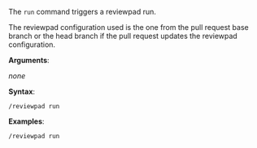 The `run` command triggers a reviewpad run.

The reviewpad configuration used is the one from the pull request base branch or the head branch if the pull request updates the reviewpad configuration.

**Arguments**:

_none_

**Syntax**:

```shell
/reviewpad run
```

**Examples**:

```shell
/reviewpad run
```
